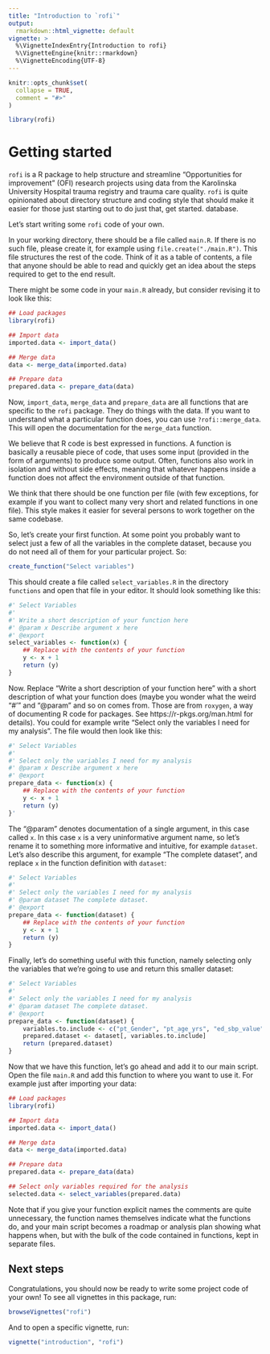 ```yaml
---
title: "Introduction to `rofi`"
output: 
  rmarkdown::html_vignette: default
vignette: >
  %\VignetteIndexEntry{Introduction to rofi}
  %\VignetteEngine{knitr::rmarkdown}
  %\VignetteEncoding{UTF-8}
---
```


```r
knitr::opts_chunk$set(
  collapse = TRUE,
  comment = "#>"
)
```

```r
library(rofi)
```

# Getting started

`rofi` is a R package to help structure and streamline "Opportunities
for improvement" (OFI) research projects using data from the
Karolinska University Hospital trauma registry and trauma care
quality. `rofi` is quite opinionated about directory structure and
coding style that should make it easier for those just starting out to
do just that, get started.  database.

Let's start writing some `rofi` code of your own. 

In your working directory, there should be a file called `main.R`. If
there is no such file, please create it, for example using
`file.create("./main.R")`. This file structures the rest of the
code. Think of it as a table of contents, a file that anyone should be
able to read and quickly get an idea about the steps required to get
to the end result.

There might be some code in your `main.R` already, but consider
revising it to look like this:

```r
## Load packages
library(rofi)

## Import data
imported.data <- import_data()

## Merge data
data <- merge_data(imported.data)

## Prepare data
prepared.data <- prepare_data(data)
```

Now, `import_data`, `merge_data` and `prepare_data` are all functions
that are specific to the `rofi` package. They do things with the
data. If you want to understand what a particular function does, you
can use `?rofi::merge_data`. This will open the documentation for the
`merge_data` function.

We believe that R code is best expressed in functions. A function is
basically a reusable piece of code, that uses some input (provided in
the form of arguments) to produce some output. Often, functions also
work in isolation and without side effects, meaning that whatever
happens inside a function does not affect the environment outside of
that function. 

We think that there should be one function per file (with few
exceptions, for example if you want to collect many very short and
related functions in one file). This style makes it easier for several
persons to work together on the same codebase.

So, let's create your first function. At some point you probably want
to select just a few of all the variables in the complete dataset,
because you do not need all of them for your particular project. So:

```r
create_function("Select variables")
```

This should create a file called `select_variables.R` in the directory
`functions` and open that file in your editor. It should look
something like this:

```r
#' Select Variables
#'
#' Write a short description of your function here 
#' @param x Describe argument x here 
#' @export 
select_variables <- function(x) {
    ## Replace with the contents of your function
    y <- x + 1
    return (y)
}
```

Now. Replace "Write a short description of your function here" with a
short description of what your function does (maybe you wonder what
the weird "#'" and "@param" and so on comes from. Those are from
`roxygen`, a way of documenting R code for packages. See
https://r-pkgs.org/man.html for details). You could for example write
"Select only the variables I need for my analysis". The file would
then look like this:

```r
#' Select Variables
#'
#' Select only the variables I need for my analysis
#' @param x Describe argument x here 
#' @export 
prepare_data <- function(x) {
    ## Replace with the contents of your function
    y <- x + 1
    return (y)
}'
```

The "@param" denotes documentation of a single argument, in this case
called `x`. In this case `x` is a very uninformative argument name, so
let's rename it to something more informative and intuitive, for
example `dataset`. Let's also describe this argument, for example "The
complete dataset", and replace `x` in the function definition with
`dataset`:

```r
#' Select Variables
#'
#' Select only the variables I need for my analysis
#' @param dataset The complete dataset.
#' @export 
prepare_data <- function(dataset) {
    ## Replace with the contents of your function
    y <- x + 1
    return (y)
}
```

Finally, let's do something useful with this function, namely
selecting only the variables that we're going to use and return this
smaller dataset:

```r
#' Select Variables
#'
#' Select only the variables I need for my analysis
#' @param dataset The complete dataset.
#' @export 
prepare_data <- function(dataset) {
    variables.to.include <- c("pt_Gender", "pt_age_yrs", "ed_sbp_value", "ed_rr_value", "ed_gcs_sum", "NISS")
    prepared.dataset <- dataset[, variables.to.include]
    return (prepared.dataset)
}
```

Now that we have this function, let's go ahead and add it to our main
script. Open the file `main.R` and add this function to where you want
to use it. For example just after importing your data:

```r
## Load packages
library(rofi)

## Import data
imported.data <- import_data()

## Merge data
data <- merge_data(imported.data)

## Prepare data
prepared.data <- prepare_data(data)

## Select only variables required for the analysis
selected.data <- select_variables(prepared.data)
```

Note that if you give your function explicit names the comments are
quite unnecessary, the function names themselves indicate what the
functions do, and your main script becomes a roadmap or analysis plan
showing what happens when, but with the bulk of the code contained in
functions, kept in separate files.

## Next steps

Congratulations, you should now be ready to write some project code of
your own! To see all vignettes in this package, run:

```r
browseVignettes("rofi")
```

And to open a specific vignette, run:

```r
vignette("introduction", "rofi")
```

